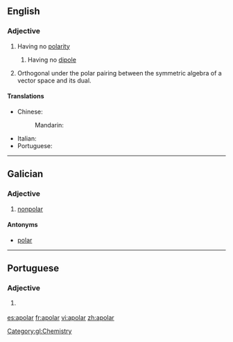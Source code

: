 ==English==

===Adjective===
{{en-adj}}

# Having no [[polarity]]
## {{label|en|chemistry|physics}} Having no [[dipole]]
# {{label|en|geometry}} Orthogonal under the polar pairing between the symmetric algebra of a vector space and its dual.

====Translations====
{{trans-top|having no polarity}}
* Chinese:
*: Mandarin: {{t|cmn|非极性|tr=FeiJiXing|sc=Hani}}
{{trans-mid}}
* Italian: {{t+|it|apolare}}
* Portuguese: {{t|pt|apolar}}
{{trans-bottom}}

----

==Galician==

===Adjective===
{{gl-adj|f=apolar|pl=apolares}}

# [[nonpolar]]

====Antonyms====
* [[polar]]

[[Category:gl:Chemistry]]

----

==Portuguese==

===Adjective===
{{pt-adj|apola|r}}

# {{l|en|apolar}} {{gloss|having no polarity}}

[[es:apolar]]
[[fr:apolar]]
[[vi:apolar]]
[[zh:apolar]]